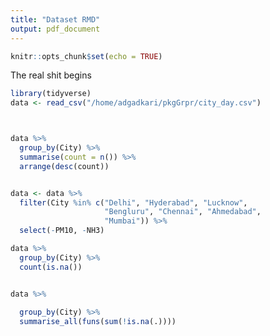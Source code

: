 ```yaml
---
title: "Dataset RMD"
output: pdf_document
---
```


```r
knitr::opts_chunk$set(echo = TRUE)

```


The real shit begins

```r
library(tidyverse)
data <- read_csv("/home/adgadkari/pkgGrpr/city_day.csv")



data %>%
  group_by(City) %>%
  summarise(count = n()) %>%
  arrange(desc(count))


data <- data %>%
  filter(City %in% c("Delhi", "Hyderabad", "Lucknow",
                     "Bengluru", "Chennai", "Ahmedabad",
                     "Mumbai")) %>%
  select(-PM10, -NH3)

data %>%
  group_by(City) %>%
  count(is.na())


data %>%
  
  group_by(City) %>%
  summarise_all(funs(sum(!is.na(.))))
```



